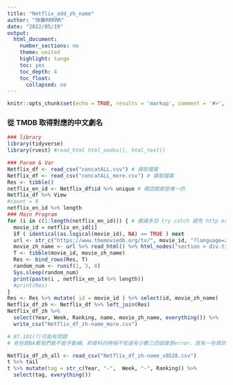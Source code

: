 ```yaml
---
title: "Netflix_add_zh_name"
author: "快樂RRRRR"
date: "2022/05/19"
output:
  html_document:
    number_sections: no
    theme: united
    highlight: tango
    toc: yes
    toc_depth: 4
    toc_float:
      collapsed: no
---
```


```r
knitr::opts_chunk$set(echo = TRUE, results = 'markup', comment = '#>', error = TRUE)
```

### 從 TMDB 取得對應的中文劇名

```r
### library
library(tidyverse)
library(rvest) #read_html html_nodes(), html_text()

### Param & Var
Netflix_df <- read_csv("concatALL.csv") # 讀取檔案
Netflix_df <- read_csv("concatALL_more.csv") # 讀取檔案
Res <- tibble()
netflix_en_id <- Netflix_df$id %>% unique # 確認戲劇是唯一的
Netflix_df %>% View
#count = 0
netflix_en_id %>% length
### Main Program
for (i in c(1:length(netflix_en_id))) { # 建議多加 try catch 避免 http error
  movie_id = netflix_en_id[i]
  if ( identical(as.logical(movie_id), NA) == TRUE ) next
  url <- str_c("https://www.themoviedb.org/tv/", movie_id, "?language=zh-TW")
  movie_zh_name <- url %>% read_html() %>% html_nodes("section > div.title.ott_true > h2 > a") %>% html_text()
  T <- tibble(movie_id, movie_zh_name)
  Res <- bind_rows(Res, T)
  random_num <- runif(1, 3, 8)
  Sys.sleep(random_num)
  print(paste(i , netflix_en_id %>% length))
  #print(Res)
}
Res <- Res %>% mutate( id = movie_id ) %>% select(id, movie_zh_name)
Netflix_df_zh <- Netflix_df %>% left_join(Res)
Netflix_df_zh %>% 
  select(Year, Week, Ranking, name, movie_zh_name, everything()) %>%
  write_csv("Netflix_df_zh-name_more.csv")

# 87,101(?)可能有問題
# 有些跑NA看我們能不能手動補，抓資料的時候不知道有少數三四個會跑error，就有一些資訊斷掉QQQQ
```
```r
Netflix_df_zh_all <- read_csv("Netflix_df_zh-name_v0528.csv")
t %>% tail
t %>% mutate(tag = str_c(Year, "-",  Week, "-", Ranking)) %>%
  select(tag, everything()) 
```


